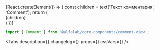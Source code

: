 

<Meta
    title='Компоненты/Comment'
    component={Comment}
/>

<!-- Canvas -->
<Story name='Comment'>
    {React.createElement(() => {
        const children = text('Текст комментария', 'Comment');
        return (
            <div>
                <Comment>{children}</Comment>
            </div>
        )
    })}
</Story>

<!-- Docs -->

<ComponentHeader
    name='Comment'
    version={version}
    package='@alfalab/core-components/comment-view'
    stage={2}
    design='https://www.figma.com/file/cdNnkh2QdxuvYLrBm4cubM/Web-%3A%3A-Core-Default-Components?node-id=62541%3A72707'
/>

```jsx
import { Comment } from '@alfalab/core-components/comment-view';
```

<Tabs
    description={<Description />}
    changelog={<Changelog />}
    props={<Props of={CommentTS} />}
    cssVars={<CssVars css={styles} />}
/>
